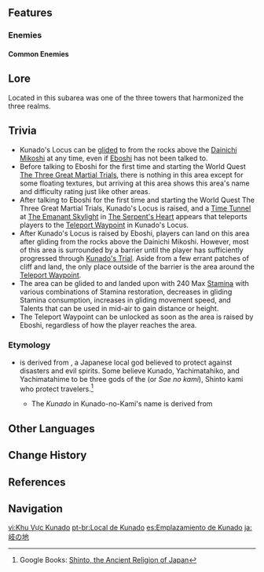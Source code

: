 {{Location Infobox
|image        = Kunado's Locus.png
|type         = Subarea
|map          = Enkanomiya
|region       = Inazuma
|area         = Enkanomiya
}}
{{Location Intro|description=<p>It is initially hidden from the map and can be unlocked and shown on the map by starting the [[Erebos' Secret]] questline.</p>}}

==Features==
===Enemies===
====Common Enemies====
{{Enemy List|Geo Specter;Pyro Specter}}

==Lore==
Located in this subarea was one of the three towers that harmonized the three realms.

{{Transclude|Erebos' Secret|Lore}}

==Trivia==
* Kunado's Locus can be [[Gliding|glided]] to from the rocks above the [[Dainichi Mikoshi]] at any time, even if [[Eboshi]] has not been talked to.
* Before talking to Eboshi for the first time and starting the World Quest [[The Three Great Martial Trials]], there is nothing in this area except for some floating textures, but arriving at this area shows this area's name and difficulty rating just like other areas.
* After talking to Eboshi for the first time and starting the World Quest The Three Great Martial Trials, Kunado's Locus is raised, and a [[Time Tunnel]] at [[The Emanant Skylight]] in [[The Serpent's Heart]] appears that teleports players to the [[Teleport Waypoint]] in Kunado's Locus.
* After Kunado's Locus is raised by Eboshi, players can land on this area after gliding from the rocks above the Dainichi Mikoshi. However, most of this area is surrounded by a barrier until the player has sufficiently progressed through [[Kunado's Trial]]. Aside from a few errant patches of cliff and land, the only place outside of the barrier is the area around the [[Teleport Waypoint]].
* The area can be glided to and landed upon with 240 Max [[Stamina]] with various combinations of Stamina restoration, decreases in gliding Stamina consumption, increases in gliding movement speed, and Talents that can be used in mid-air to gain distance or height.
* The Teleport Waypoint can be unlocked as soon as the area is raised by Eboshi, regardless of how the player reaches the area.

===Etymology===
*{{lang|''Kunado''|ja=岐}} is derived from {{lang|{{w|Kunado-no-Kami}}|ja=岐の神}}, a Japanese local god believed to protect against disasters and evil spirits. Some believe Kunado, Yachimatahiko, and Yachimatahime to be three gods of the {{w|Dōsojin}} (or ''Sae no kami''), Shinto kami who protect travelers.<ref>Google Books: [https://www.google.com/books/edition/Shinto_The_Ancient_Religion_of_Japan/DNPOCgAAQBAJ?hl=en&gbpv=1&dq=Yachimatahiko-no-Kami&pg=PT137&printsec=frontcover Shinto, the Ancient Religion of Japan]</ref>
**The ''Kunado'' in Kunado-no-Kami's name is derived from {{ja|来な処|rm=kunado|tl=sacred place, place not to be entered|lit=come-not-place.}}

==Other Languages==
{{Other Languages
|en      = Kunado's Locus
|zhs     = 歧之地
|zhs_rm  = Qí zhī Dì
|zht     = 歧之地
|zht_rm  = Qí zhī Dì
|zh_tl   = Kunado's Land
|zh_note = {{zh|歧}} is an alternate form of {{zh|岐}}, which is used in the Japanese name.
|ja      = {{Rubi|岐|き}}の{{Rubi|地|ち}}
|ja_rm   = Ki no Chi<ref>[[Map]], Label: Kunado's Locus (Japanese)</ref>
|ja_tl   = Kunado's Ground
|ja_note = While the official reading for {{ja|岐}} is ''ki'', it likely still refers to Kunado-no-Kami. See [[#Etymology|above]] for details.
|ko      = 쿠나도의 땅
|ko_rm   = Kunado-ui Ttang
|ko_tl   = Land of Kunado
|es      = Emplazamiento de Kunado
|es_tl   = Kunado's Site
|fr      = Locus de Kunado
|fr_tl   = Kunado's Locus
|ru      = Место Кунадо
|ru_tl   = Kunado's Place
|th      = Kunado's Locus
|vi      = Khu Vực Kunado
|vi_tl   = Kunado Area
|de      = Kunados Locus
|id      = Kunado's Locus
|pt      = Local de Kunado
|pt_tl   = 
|tr      = Kunado'nun Mahalli
|tr_tl   = 
|it      = Locus di Kunado
|it_tl   = Kunado's Locus
}}

==Change History==
{{Change History|2.4}}

==References==
{{Reflist}}

==Navigation==
{{Area Navbox|Inazuma}}

[[vi:Khu Vực Kunado]]
[[pt-br:Local de Kunado]]
[[es:Emplazamiento de Kunado]]
[[ja:岐の地]]